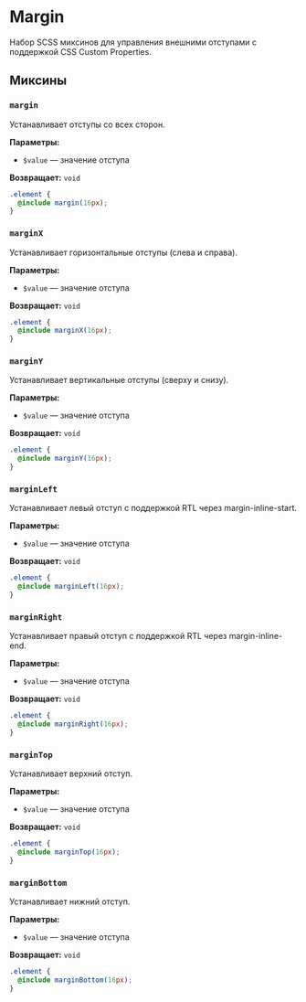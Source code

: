 
<Meta title='@dxtmisha/styles/ru/Margin'/>

# Margin

Набор SCSS миксинов для управления внешними отступами с поддержкой CSS Custom Properties.

## Миксины

### `margin`

Устанавливает отступы со всех сторон.

**Параметры:**
- `$value` — значение отступа

**Возвращает:** `void`

```scss
.element {
  @include margin(16px);
}
```

### `marginX`

Устанавливает горизонтальные отступы (слева и справа).

**Параметры:**
- `$value` — значение отступа

**Возвращает:** `void`

```scss
.element {
  @include marginX(16px);
}
```

### `marginY`

Устанавливает вертикальные отступы (сверху и снизу).

**Параметры:**
- `$value` — значение отступа

**Возвращает:** `void`

```scss
.element {
  @include marginY(16px);
}
```

### `marginLeft`

Устанавливает левый отступ с поддержкой RTL через margin-inline-start.

**Параметры:**
- `$value` — значение отступа

**Возвращает:** `void`

```scss
.element {
  @include marginLeft(16px);
}
```

### `marginRight`

Устанавливает правый отступ с поддержкой RTL через margin-inline-end.

**Параметры:**
- `$value` — значение отступа

**Возвращает:** `void`

```scss
.element {
  @include marginRight(16px);
}
```

### `marginTop`

Устанавливает верхний отступ.

**Параметры:**
- `$value` — значение отступа

**Возвращает:** `void`

```scss
.element {
  @include marginTop(16px);
}
```

### `marginBottom`

Устанавливает нижний отступ.

**Параметры:**
- `$value` — значение отступа

**Возвращает:** `void`

```scss
.element {
  @include marginBottom(16px);
}
```

